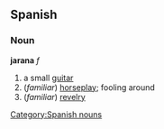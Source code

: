 == Spanish == 
=== Noun === 
'''jarana''' ''f'' 
# a small [[guitar]] 
# (''familiar'') [[horseplay]]; fooling around
# (''familiar'') [[revelry]]
[[Category:Spanish nouns]]